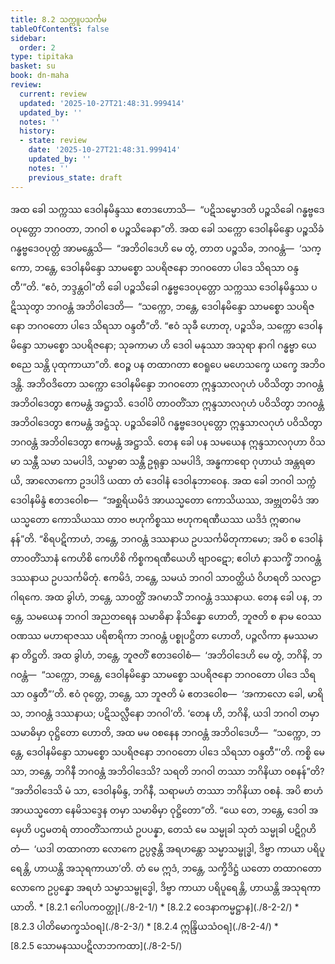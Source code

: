 ```yaml
---
title: 8.2 သက္ကူပသင်္ကမ
tableOfContents: false
sidebar:
  order: 2
type: tipitaka
basket: su
book: dn-maha
review:
  current: review
  updated: '2025-10-27T21:48:31.999414'
  updated_by: ''
  notes: ''
  history:
  - state: review
    date: '2025-10-27T21:48:31.999414'
    updated_by: ''
    notes: ''
    previous_state: draft
---
```



<ReviewStatus review={frontmatter.review} showDetails={true} />

<HypothesisAnnotation frontmatter={frontmatter} />

<DynamicBreadcrumb />

<Division number="350" book="dn-maha" e="ch" v="7" p="214">

<Paragraph number="847" book="dn-maha">
အထ ခေါ သက္ကဿ ဒေဝါနမိန္ဒဿ ဧတဒဟောသိ—  “ပဋိသမ္မောဒတိ ပဉ္စသိခေါ ဂန္ဓဗ္ဗဒေဝပုတ္တော ဘဂဝတာ, ဘဂဝါ စ ပဉ္စသိခေနာ”တိ. အထ ခေါ သက္ကော ဒေဝါနမိန္ဒော ပဉ္စသိခံ ဂန္ဓဗ္ဗဒေဝပုတ္တံ အာမန္တေသိ—  “အဘိဝါဒေဟိ မေ တွံ, တာတ ပဉ္စသိခ, ဘဂဝန္တံ—  ‘သက္ကော, ဘန္တေ, ဒေဝါနမိန္ဒော သာမစ္စော သပရိဇနော ဘဂဝတော ပါဒေ သိရသာ ဝန္ဒတီ’”တိ. “ဧဝံ, ဘဒ္ဒန္တဝါ”တိ ခေါ ပဉ္စသိခေါ ဂန္ဓဗ္ဗဒေဝပုတ္တော သက္ကဿ ဒေဝါနမိန္ဒဿ ပဋိဿုတွာ ဘဂဝန္တံ အဘိဝါဒေတိ—  “သက္ကော, ဘန္တေ, ဒေဝါနမိန္ဒော သာမစ္စော သပရိဇနော ဘဂဝတော ပါဒေ သိရသာ ဝန္ဒတီ”တိ. “ဧဝံ သုခီ ဟောတု, ပဉ္စသိခ, သက္ကော ဒေဝါနမိန္ဒော သာမစ္စော သပရိဇနော; သုခကာမာ ဟိ ဒေဝါ မနုဿာ အသုရာ နာဂါ ဂန္ဓဗ္ဗာ ယေ စညေ သန္တိ ပုထုကာယာ”တိ.


</Paragraph>

</Division>
<Division number="351" book="dn-maha" e="ch" v="7" p="215">

<Paragraph number="848" book="dn-maha">
ဧဝဉ္စ ပန တထာဂတာ ဧဝရူပေ မဟေသက္ခေ ယက္ခေ အဘိဝဒန္တိ. အဘိဝဒိတော သက္ကော ဒေဝါနမိန္ဒော ဘဂဝတော ဣန္ဒသာလဂုဟံ ပဝိသိတွာ ဘဂဝန္တံ အဘိဝါဒေတွာ ဧကမန္တံ အဋ္ဌာသိ. ဒေဝါပိ တာဝတိံသာ ဣန္ဒသာလဂုဟံ ပဝိသိတွာ ဘဂဝန္တံ အဘိဝါဒေတွာ ဧကမန္တံ အဋ္ဌံသု. ပဉ္စသိခေါပိ ဂန္ဓဗ္ဗဒေဝပုတ္တော ဣန္ဒသာလဂုဟံ ပဝိသိတွာ ဘဂဝန္တံ အဘိဝါဒေတွာ ဧကမန္တံ အဋ္ဌာသိ.


</Paragraph>

<Paragraph number="849" book="dn-maha">
တေန ခေါ ပန သမယေန ဣန္ဒသာလဂုဟာ ဝိသမာ သန္တီ သမာ သမပါဒိ, သမ္ဗာဓာ သန္တီ ဥရုန္ဒာ သမပါဒိ, အန္ဓကာရော ဂုဟာယံ အန္တရဓာယိ, အာလောကော ဥဒပါဒိ ယထာ တံ ဒေဝါနံ ဒေဝါနုဘာဝေန.


</Paragraph>

</Division>
<Division number="352" book="dn-maha" e="ch" v="7" p="215">

<Paragraph number="850" book="dn-maha">
အထ ခေါ ဘဂဝါ သက္ကံ ဒေဝါနမိန္ဒံ ဧတဒဝေါစ—  “အစ္ဆရိယမိဒံ အာယသ္မတော ကောသိယဿ, အဗ္ဘုတမိဒံ အာယသ္မတော ကောသိယဿ တာဝ ဗဟုကိစ္စဿ ဗဟုကရဏီယဿ ယဒိဒံ ဣဓာဂမနန်”တိ. “စိရပဋိကာဟံ, ဘန္တေ, ဘဂဝန္တံ ဒဿနာယ ဥပသင်္ကမိတုကာမော; အပိ စ ဒေဝါနံ တာဝတိံသာနံ ကေဟိစိ ကေဟိစိ ကိစ္စကရဏီယေဟိ ဗျာဝဋော; ဧဝါဟံ နာသက္ခိံ ဘဂဝန္တံ ဒဿနာယ ဥပသင်္ကမိတုံ. ဧကမိဒံ, ဘန္တေ, သမယံ ဘဂဝါ သာဝတ္ထိယံ ဝိဟရတိ သလဠာဂါရကေ. အထ ခွါဟံ, ဘန္တေ, သာဝတ္ထိံ အဂမာသိံ ဘဂဝန္တံ ဒဿနာယ. တေန ခေါ ပန, ဘန္တေ, သမယေန ဘဂဝါ အညတရေန သမာဓိနာ နိသိန္နော ဟောတိ, ဘူဇတိ စ နာမ ဝေဿဝဏဿ မဟာရာဇဿ ပရိစာရိကာ ဘဂဝန္တံ ပစ္စုပဋ္ဌိတာ ဟောတိ, ပဉ္ဇလိကာ နမဿမာနာ တိဋ္ဌတိ. အထ ခွါဟံ, ဘန္တေ, ဘူဇတိံ ဧတဒဝေါစံ—  ‘အဘိဝါဒေဟိ မေ တွံ, ဘဂိနိ, ဘဂဝန္တံ—  “သက္ကော, ဘန္တေ, ဒေဝါနမိန္ဒော သာမစ္စော သပရိဇနော ဘဂဝတော ပါဒေ သိရသာ ဝန္ဒတီ”’တိ. ဧဝံ ဝုတ္တေ, ဘန္တေ, သာ ဘူဇတိ မံ ဧတဒဝေါစ—  ‘အကာလော ခေါ, မာရိသ, ဘဂဝန္တံ ဒဿနာယ; ပဋိသလ္လီနော ဘဂဝါ’တိ. ‘တေန ဟိ, ဘဂိနိ, ယဒါ ဘဂဝါ တမှာ သမာဓိမှာ ဝုဋ္ဌိတော ဟောတိ, အထ မမ ဝစနေန ဘဂဝန္တံ အဘိဝါဒေဟိ—  “သက္ကော, ဘန္တေ, ဒေဝါနမိန္ဒော သာမစ္စော သပရိဇနော ဘဂဝတော ပါဒေ သိရသာ ဝန္ဒတီ”’တိ. ကစ္စိ မေ သာ, ဘန္တေ, ဘဂိနီ ဘဂဝန္တံ အဘိဝါဒေသိ? သရတိ ဘဂဝါ တဿာ ဘဂိနိယာ ဝစနန်”တိ? “အဘိဝါဒေသိ မံ သာ, ဒေဝါနမိန္ဒ, ဘဂိနီ, သရာမဟံ တဿာ ဘဂိနိယာ ဝစနံ. အပိ စာဟံ အာယသ္မတော နေမိသဒ္ဒေန တမှာ သမာဓိမှာ ဝုဋ္ဌိတော”တိ. “ယေ တေ, ဘန္တေ, ဒေဝါ အမှေဟိ ပဌမတရံ တာဝတိံသကာယံ ဥပပန္နာ, တေသံ မေ သမ္မုခါ သုတံ သမ္မုခါ ပဋိဂ္ဂဟိတံ—  ‘ယဒါ တထာဂတာ လောကေ ဥပ္ပဇ္ဇန္တိ အရဟန္တော သမ္မာသမ္ဗုဒ္ဓါ, ဒိဗ္ဗာ ကာယာ ပရိပူရေန္တိ, ဟာယန္တိ အသုရကာယာ’တိ. တံ မေ ဣဒံ, ဘန္တေ, သက္ခိဒိဋ္ဌံ ယတော တထာဂတော လောကေ ဥပ္ပန္နော အရဟံ သမ္မာသမ္ဗုဒ္ဓေါ, ဒိဗ္ဗာ ကာယာ ပရိပူရေန္တိ, ဟာယန္တိ အသုရကာယာတိ.

</Paragraph>
</Division>

<TableOfContents book="dn-maha" section="8.2">
* [8.2.1 ဂေါပကဝတ္ထု](./8-2-1/)
* [8.2.2 ဝေဒနာကမ္မဋ္ဌာန](./8-2-2/)
* [8.2.3 ပါတိမောက္ခသံဝရ](./8-2-3/)
* [8.2.4 ဣန္ဒြိယသံဝရ](./8-2-4/)
* [8.2.5 သောမနဿပဋိလာဘကထာ](./8-2-5/)
</TableOfContents>